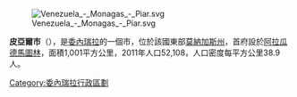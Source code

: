 [[Image:Venezuela_-_Monagas_-_Piar.svg|thumb]]

'''皮亞爾市'''（{{lang-es|Municipio Piar}}），是[[委內瑞拉|委內瑞拉]]的一個市，位於該國東部[[莫納加斯州|莫納加斯州]]，首府設於[[阿拉瓜德馬圖林|阿拉瓜德馬圖林]]，面積1,001平方公里，2011年人口52,108，人口密度每平方公里38.9人。

{{coord|9.9692|N|63.4885|W|source:wikidata|display=title}}

{{Venezuela-geo-stub}}
[[Category:委內瑞拉行政區劃|Category:委內瑞拉行政區劃]]
